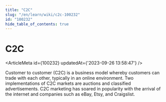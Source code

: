 ```yaml
---
title: "C2C"
slug: "/en/learn/wiki/c2c-100232"
id: "100232"
hide_table_of_contents: true
---
```



# C2C

<ArticleMeta id={100232} updatedAt={'2023-09-26 13:58:47'} />
<div className='border-solid border-b border-t-0 my-4 border-[var(--ifm-color-gray-300)]' />

Customer to customer (C2C) is a business model whereby customers can trade with each other, typically in an online environment. Two implementations of C2C markets are auctions and classified advertisements. C2C marketing has soared in popularity with the arrival of the internet and companies such as eBay, Etsy, and Craigslist.
